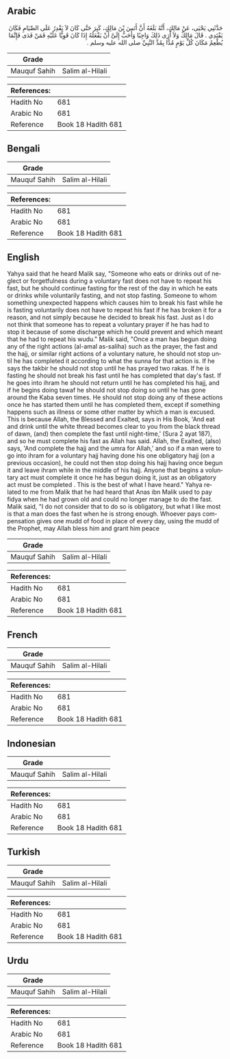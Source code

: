 ## Arabic


<div dir="rtl" lang="ar" style={{fontSize:'larger',backgroundColor:'#f8f9fa',padding:20}}>
حَدَّثَنِي يَحْيَى، عَنْ مَالِكٍ، أَنَّهُ بَلَغَهُ أَنَّ أَنَسَ بْنَ مَالِكٍ، كَبِرَ حَتَّى كَانَ لاَ يَقْدِرُ عَلَى الصِّيَامِ فَكَانَ يَفْتَدِي ‏.‏ قَالَ مَالِكٌ وَلاَ أَرَى ذَلِكَ وَاجِبًا وَأَحَبُّ إِلَىَّ أَنْ يَفْعَلَهُ إِذَا كَانَ قَوِيًّا عَلَيْهِ فَمَنْ فَدَى فَإِنَّمَا يُطْعِمُ مَكَانَ كُلِّ يَوْمٍ مُدًّا بِمُدِّ النَّبِيِّ صلى الله عليه وسلم ‏.‏
</div>
<div style={{backgroundColor:'#f8f9fa',padding:20, marginBottom: 10}}><table> <thead> <tr> <th>Grade</th> <th></th> </tr> </thead> <tbody> <tr><td>Mauquf Sahih</td><td>Salim al-Hilali</td></tr></tbody></table><table> <thead> <tr> <th>References:</th> <th></th> </tr> </thead> <tbody><tr><td>Hadith No</td><td>681</td></tr><tr><td>Arabic No</td><td>681</td></tr><tr><td>Reference</td><td>Book 18 Hadith 681</td></tr></tbody></table></div>

## Bengali


<div dir="ltr" lang="bn" style={{fontSize:'larger',backgroundColor:'#f8f9fa',padding:20}}>

</div>
<div style={{backgroundColor:'#f8f9fa',padding:20, marginBottom: 10}}><table> <thead> <tr> <th>Grade</th> <th></th> </tr> </thead> <tbody> <tr><td>Mauquf Sahih</td><td>Salim al-Hilali</td></tr></tbody></table><table> <thead> <tr> <th>References:</th> <th></th> </tr> </thead> <tbody><tr><td>Hadith No</td><td>681</td></tr><tr><td>Arabic No</td><td>681</td></tr><tr><td>Reference</td><td>Book 18 Hadith 681</td></tr></tbody></table></div>

## English


<div dir="ltr" lang="en" style={{fontSize:'larger',backgroundColor:'#f8f9fa',padding:20}}>
Yahya said that he heard Malik say, "Someone who eats or drinks out of neglect or forgetfulness during a voluntary fast does not have to repeat his fast, but he should continue fasting for the rest of the day in which he eats or drinks while voluntarily fasting, and not stop fasting. Someone to whom something unexpected happens which causes him to break his fast while he is fasting voluntarily does not have to repeat his fast if he has broken it for a reason, and not simply because he decided to break his fast. Just as I do not think that someone has to repeat a voluntary prayer if he has had to stop it because of some discharge which he could prevent and which meant that he had to repeat his wudu." Malik said, "Once a man has begun doing any of the right actions (al-amal as-saliha) such as the prayer, the fast and the hajj, or similar right actions of a voluntary nature, he should not stop until he has completed it according to what the sunna for that action is. If he says the takbir he should not stop until he has prayed two rakas. If he is fasting he should not break his fast until he has completed that day's fast. If he goes into ihram he should not return until he has completed his hajj, and if he begins doing tawaf he should not stop doing so until he has gone around the Kaba seven times. He should not stop doing any of these actions once he has started them until he has completed them, except if something happens such as illness or some other matter by which a man is excused. This is because Allah, the Blessed and Exalted, says in His Book, 'And eat and drink until the white thread becomes clear to you from the black thread of dawn, (and) then complete the fast until night-time,' (Sura 2 ayat 187), and so he must complete his fast as Allah has said. Allah, the Exalted, (also) says, 'And complete the hajj and the umra for Allah,' and so if a man were to go into ihram for a voluntary hajj having done his one obligatory hajj (on a previous occasion), he could not then stop doing his hajj having once begun it and leave ihram while in the middle of his hajj. Anyone that begins a voluntary act must complete it once he has begun doing it, just as an obligatory act must be completed . This is the best of what I have heard." Yahya related to me from Malik that he had heard that Anas ibn Malik used to pay fidya when he had grown old and could no longer manage to do the fast. Malik said, "I do not consider that to do so is obligatory, but what I like most is that a man does the fast when he is strong enough. Whoever pays compensation gives one mudd of food in place of every day, using the mudd of the Prophet, may Allah bless him and grant him peace
</div>
<div style={{backgroundColor:'#f8f9fa',padding:20, marginBottom: 10}}><table> <thead> <tr> <th>Grade</th> <th></th> </tr> </thead> <tbody> <tr><td>Mauquf Sahih</td><td>Salim al-Hilali</td></tr></tbody></table><table> <thead> <tr> <th>References:</th> <th></th> </tr> </thead> <tbody><tr><td>Hadith No</td><td>681</td></tr><tr><td>Arabic No</td><td>681</td></tr><tr><td>Reference</td><td>Book 18 Hadith 681</td></tr></tbody></table></div>

## French


<div dir="ltr" lang="fr" style={{fontSize:'larger',backgroundColor:'#f8f9fa',padding:20}}>

</div>
<div style={{backgroundColor:'#f8f9fa',padding:20, marginBottom: 10}}><table> <thead> <tr> <th>Grade</th> <th></th> </tr> </thead> <tbody> <tr><td>Mauquf Sahih</td><td>Salim al-Hilali</td></tr></tbody></table><table> <thead> <tr> <th>References:</th> <th></th> </tr> </thead> <tbody><tr><td>Hadith No</td><td>681</td></tr><tr><td>Arabic No</td><td>681</td></tr><tr><td>Reference</td><td>Book 18 Hadith 681</td></tr></tbody></table></div>

## Indonesian


<div dir="ltr" lang="id" style={{fontSize:'larger',backgroundColor:'#f8f9fa',padding:20}}>

</div>
<div style={{backgroundColor:'#f8f9fa',padding:20, marginBottom: 10}}><table> <thead> <tr> <th>Grade</th> <th></th> </tr> </thead> <tbody> <tr><td>Mauquf Sahih</td><td>Salim al-Hilali</td></tr></tbody></table><table> <thead> <tr> <th>References:</th> <th></th> </tr> </thead> <tbody><tr><td>Hadith No</td><td>681</td></tr><tr><td>Arabic No</td><td>681</td></tr><tr><td>Reference</td><td>Book 18 Hadith 681</td></tr></tbody></table></div>

## Turkish


<div dir="ltr" lang="tr" style={{fontSize:'larger',backgroundColor:'#f8f9fa',padding:20}}>

</div>
<div style={{backgroundColor:'#f8f9fa',padding:20, marginBottom: 10}}><table> <thead> <tr> <th>Grade</th> <th></th> </tr> </thead> <tbody> <tr><td>Mauquf Sahih</td><td>Salim al-Hilali</td></tr></tbody></table><table> <thead> <tr> <th>References:</th> <th></th> </tr> </thead> <tbody><tr><td>Hadith No</td><td>681</td></tr><tr><td>Arabic No</td><td>681</td></tr><tr><td>Reference</td><td>Book 18 Hadith 681</td></tr></tbody></table></div>

## Urdu


<div dir="rtl" lang="ur" style={{fontSize:'larger',backgroundColor:'#f8f9fa',padding:20}}>

</div>
<div style={{backgroundColor:'#f8f9fa',padding:20, marginBottom: 10}}><table> <thead> <tr> <th>Grade</th> <th></th> </tr> </thead> <tbody> <tr><td>Mauquf Sahih</td><td>Salim al-Hilali</td></tr></tbody></table><table> <thead> <tr> <th>References:</th> <th></th> </tr> </thead> <tbody><tr><td>Hadith No</td><td>681</td></tr><tr><td>Arabic No</td><td>681</td></tr><tr><td>Reference</td><td>Book 18 Hadith 681</td></tr></tbody></table></div>